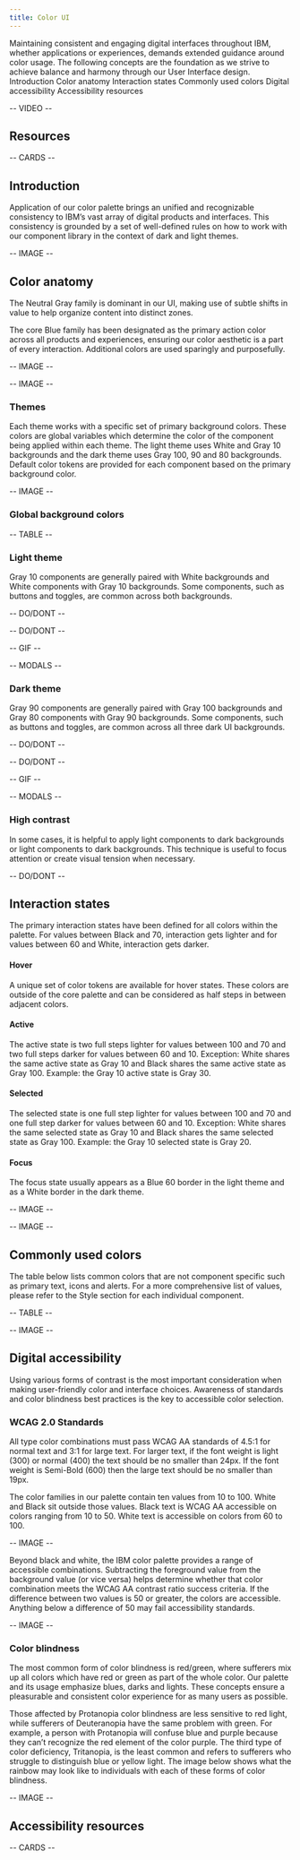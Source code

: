 ```yaml
---
title: Color UI
---
```



<PageDescription>
  Maintaining consistent and engaging digital interfaces throughout IBM, whether
  applications or experiences, demands extended guidance around color usage. The
  following concepts are the foundation as we strive to achieve balance and
  harmony through our User Interface design.
</PageDescription>

<AnchorLinks>
  <AnchorLink>Introduction</AnchorLink>
  <AnchorLink>Color anatomy</AnchorLink>
  <AnchorLink>Interaction states</AnchorLink>
  <AnchorLink>Commonly used colors</AnchorLink>
  <AnchorLink>Digital accessibility</AnchorLink>
  <AnchorLink>Accessibility resources</AnchorLink>
</AnchorLinks>

-- VIDEO --

## Resources

-- CARDS --

## Introduction

Application of our color palette brings an unified and recognizable consistency to IBM’s vast array of digital products and interfaces. This consistency is grounded by a set of well-defined rules on how to work with our component library in the context of dark and light themes.

-- IMAGE --

## Color anatomy

The Neutral Gray family is dominant in our UI, making use of subtle shifts in value to help organize content into distinct zones.

The core Blue family has been designated as the primary action color across all products and experiences, ensuring our color aesthetic is a part of every interaction. Additional colors are used sparingly and purposefully.

-- IMAGE --

-- IMAGE --

### Themes

Each theme works with a specific set of primary background colors. These colors are global variables which determine the color of the component being applied within each theme. The light theme uses White and Gray 10 backgrounds and the dark theme uses Gray 100, 90 and 80 backgrounds. Default color tokens are provided for each component based on the primary background color.

-- IMAGE --

### Global background colors

-- TABLE --

### Light theme

Gray 10 components are generally paired with White backgrounds and White components with Gray 10 backgrounds. Some components, such as buttons and toggles, are common across both backgrounds.

-- DO/DONT --

-- DO/DONT --

-- GIF --

-- MODALS --

### Dark theme

Gray 90 components are generally paired with Gray 100 backgrounds and Gray 80 components with Gray 90 backgrounds. Some components, such as buttons and toggles, are common across all three dark UI backgrounds.

-- DO/DONT --

-- DO/DONT --

-- GIF --

-- MODALS --

### High contrast

In some cases, it is helpful to apply light components to dark backgrounds or light components to dark backgrounds. This technique is useful to focus attention or create visual tension when necessary.

-- DO/DONT --

## Interaction states

The primary interaction states have been defined for all colors within the palette. For values between Black and 70, interaction gets lighter and for values between 60 and White, interaction gets darker.

#### Hover

A unique set of color tokens are available for hover states. These colors are outside of the core palette and can be considered as half steps in between adjacent colors.

#### Active

The active state is two full steps lighter for values between 100 and 70 and two full steps darker for values between 60 and 10. Exception: White shares the same active state as Gray 10 and Black shares the same active state as Gray 100. Example: the Gray 10 active state is Gray 30.

#### Selected

The selected state is one full step lighter for values between 100 and 70 and one full step darker for values between 60 and 10. Exception: White shares the same selected state as Gray 10 and Black shares the same selected state as Gray 100. Example: the Gray 10 selected state is Gray 20.

#### Focus

The focus state usually appears as a Blue 60 border in the light theme and as a White border in the dark theme.

-- IMAGE --

-- IMAGE --

## Commonly used colors

The table below lists common colors that are not component specific such as primary text, icons and alerts. For a more comprehensive list of values, please refer to the Style section for each individual component.

-- TABLE --

-- IMAGE --

## Digital accessibility

Using various forms of contrast is the most important consideration when making user-friendly color and interface choices. Awareness of standards and color blindness best practices is the key to accessible color selection.

### WCAG 2.0 Standards

All type color combinations must pass WCAG AA standards of 4.5:1 for normal text and 3:1 for large text. For larger text, if the font weight is light (300) or normal (400) the text should be no smaller than 24px. If the font weight is Semi-Bold (600) then the large text should be no smaller than 19px.

The color families in our palette contain ten values from 10 to 100. White and Black sit outside those values. Black text is WCAG AA accessible on colors ranging from 10 to 50. White text is accessible on colors from 60 to 100.

-- IMAGE --

Beyond black and white, the IBM color palette provides a range of accessible combinations. Subtracting the foreground value from the background value (or vice versa) helps determine whether that color combination meets the WCAG AA contrast ratio success criteria. If the difference between two values is 50 or greater, the colors are accessible. Anything below a difference of 50 may fail accessibility standards.

-- IMAGE --

### Color blindness

The most common form of color blindness is red/green, where sufferers mix up all colors which have red or green as part of the whole color. Our palette and its usage emphasize blues, darks and lights. These concepts ensure a pleasurable and consistent color experience for as many users as possible.

Those affected by Protanopia color blindness are less sensitive to red light, while sufferers of Deuteranopia have the same problem with green. For example, a person with Protanopia will confuse blue and purple because they can’t recognize the red element of the color purple. The third type of color deficiency, Tritanopia, is the least common and refers to sufferers who struggle to distinguish blue or yellow light. The image below shows what the rainbow may look like to individuals with each of these forms of color blindness.

-- IMAGE --

## Accessibility resources

-- CARDS --